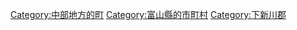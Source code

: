 {{Commonscat|Nyuzen, Toyama}}
{{Catmore}}

{{DEFAULTSORT:Nyuzen}}
[[Category:中部地方的町|Category:中部地方的町]]
[[Category:富山縣的市町村|Category:富山縣的市町村]]
[[Category:下新川郡|Category:下新川郡]]